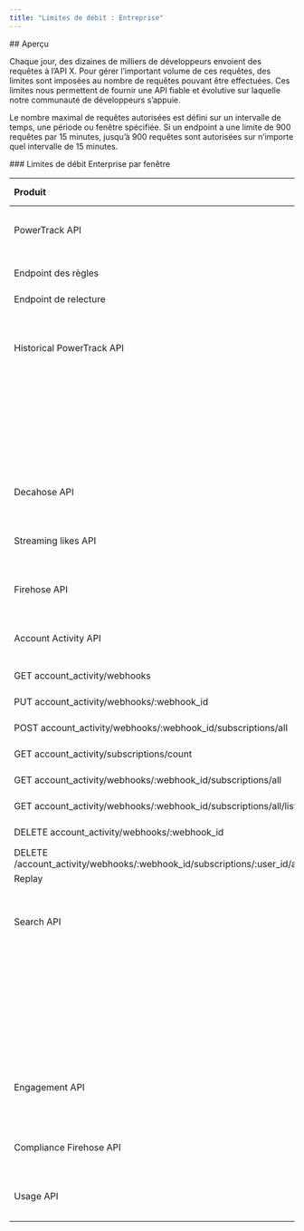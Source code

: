 ```yaml
---
title: "Limites de débit : Entreprise"
---
```


<div id="overview">
  ## Aperçu
</div>

Chaque jour, des dizaines de milliers de développeurs envoient des requêtes à l’API X. Pour gérer l’important volume de ces requêtes, des limites sont imposées au nombre de requêtes pouvant être effectuées. Ces limites nous permettent de fournir une API fiable et évolutive sur laquelle notre communauté de développeurs s’appuie.

Le nombre maximal de requêtes autorisées est défini sur un intervalle de temps, une période ou fenêtre spécifiée. Si un endpoint a une limite de 900 requêtes par 15 minutes, jusqu’à 900 requêtes sont autorisées sur n’importe quel intervalle de 15 minutes. 

<div id="enterprise-rate-limits-per-window">
  ### Limites de débit Enterprise par fenêtre
</div>

| Produit | Endpoint | Limite de débit |
| :--- | :--- | :--- |
| PowerTrack API | Endpoint de diffusion en continu | 60 requêtes par minute |
| Endpoint des règles | 60 requêtes par minute agrégées sur tous les endpoints /rules |
| Endpoint de relecture | 5 requêtes par 5 minutes |
| Historical PowerTrack API |     | 60 tâches peuvent être créées par jour (UTC). |
|     | 30 tâches peuvent être créées par heure. |
|     | 2 tâches peuvent être estimées simultanément. |
|     | 2 tâches peuvent être exécutées simultanément. |
| Decahose API |     | 10 requêtes par minute |
| Streaming likes API |     | 10 requêtes par minute |
| Firehose API |     | 10 requêtes par minute |
| Account Activity API | POST account_activity/webhooks | 15 requêtes par 15 minutes |
| GET account_activity/webhooks | 15 requêtes par 15 minutes |
| PUT account\_activity/webhooks/:webhook\_id | 15 requêtes par 15 minutes |
| POST account\_activity/webhooks/:webhook\_id/subscriptions/all | 500 requêtes par 15 minutes |
| GET account_activity/subscriptions/count | 15 requêtes par 15 minutes |
| GET account\_activity/webhooks/:webhook\_id/subscriptions/all | 500 requêtes par 15 minutes |
| GET account\_activity/webhooks/:webhook\_id/subscriptions/all/list | 50 requêtes par 15 minutes |
| DELETE account\_activity/webhooks/:webhook\_id | 15 requêtes par 15 minutes |
| DELETE /account\_activity/webhooks/:webhook\_id/subscriptions/:user_id/all.json | 500 requêtes par 15 minutes |
| Replay | 5 requêtes par 15 minutes |
| Search API |     | La limite par minute varie selon le contrat |
|     | 20 requêtes par seconde agrégées soit sur les endpoints de données et de comptages sur 30 jours, soit sur les endpoints de données et de comptages de l’archive complète |
| Engagement API |     | La limite par minute varie selon le contrat |
| Compliance Firehose API |     | 10 requêtes par minute |
| Usage API |     | 2 requêtes par minute |